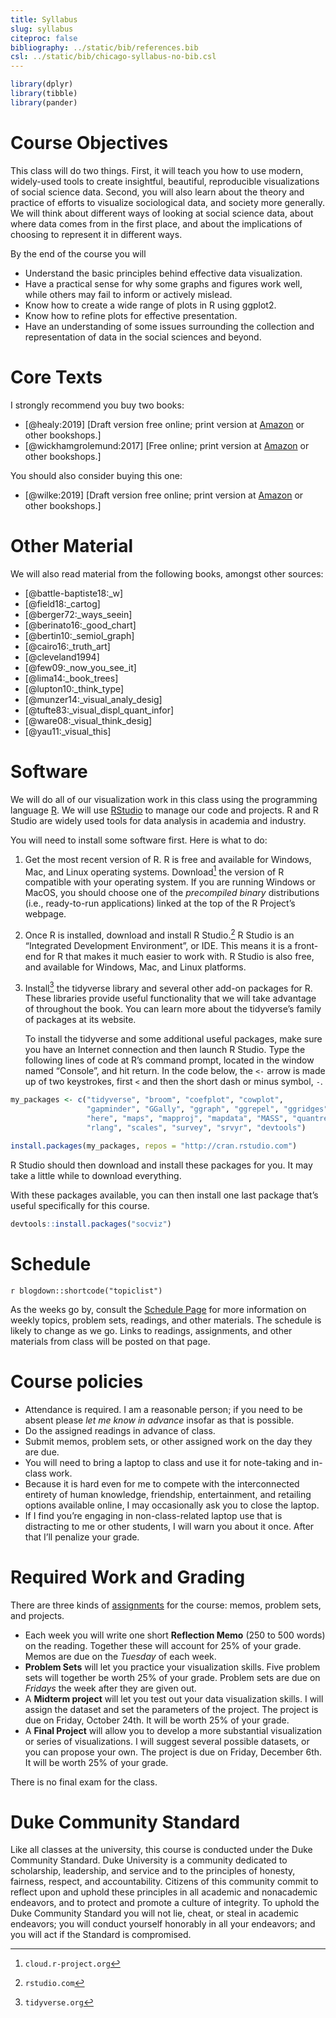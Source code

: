 ```yaml
---
title: Syllabus
slug: syllabus
citeproc: false
bibliography: ../static/bib/references.bib
csl: ../static/bib/chicago-syllabus-no-bib.csl
---
```


<!-- \bibliography{../static/bib/references.bib} So that RefTeX knows about the bibliography -->

```r
library(dplyr)
library(tibble)
library(pander)
```

[^courseinfo]: {-}
  `r blogdown::shortcode("courseinfo")`


# Course Objectives

This class will do two things. First, it will teach you how to use modern, widely-used tools to create insightful, beautiful, reproducible visualizations of social science data. Second,  you will also learn about the theory and practice of efforts to visualize sociological data, and society more generally. We will think about different ways of looking at social science data, about where data comes from in the first place, and about the implications of choosing to represent it in different ways.

By the end of the course you will

- Understand the basic principles behind effective data visualization.
- Have a practical sense for why some graphs and figures work well,
  while others may fail to inform or actively mislead.
- Know how to create a wide range of plots in R using ggplot2.
- Know how to refine plots for effective presentation.
- Have an understanding of some issues surrounding the collection and
  representation of data in the social sciences and beyond.

# Core Texts

I strongly recommend you buy two books: 

- [@healy:2019] [Draft version free online; print version at [Amazon](https://amzn.to/2vfAixM) or other bookshops.]
- [@wickhamgrolemund:2017] [Free online; print version at [Amazon](https://www.amazon.com/R-Data-Science-Hadley-Wickham/dp/1491910399/) or other bookshops.]

You should also consider buying this one:

- [@wilke:2019] [Draft version free online; print version at  [Amazon](https://www.amazon.com/Fundamentals-Data-Visualization-Informative-Compelling/dp/1492031089) or other bookshops.]


# Other Material 

We will also read material from the following books, amongst other sources:

- [@battle-baptiste18:_w]
- [@field18:_cartog]
- [@berger72:_ways_seein]
- [@berinato16:_good_chart]
- [@bertin10:_semiol_graph]
- [@cairo16:_truth_art]
- [@cleveland1994]
- [@few09:_now_you_see_it]
- [@lima14:_book_trees]
- [@lupton10:_think_type]
- [@munzer14:_visual_analy_desig]
- [@tufte83:_visual_displ_quant_infor]
- [@ware08:_visual_think_desig]
- [@yau11:_visual_this]

# Software

We will do all of our visualization work in this class using the programming language [R](https://cran.r-project.org/). We will use [RStudio](https://www.rstudio.com/) to manage our code and projects. R and R Studio are widely used tools for data analysis in academia and industry.


You will need to install some software first. Here is what to do:

1. Get the most recent version of R. R is free and available for Windows, Mac, and Linux operating systems. Download^[`cloud.r-project.org`] the version of R compatible with your operating system. If you are running Windows or MacOS, you should choose one of the *precompiled binary* distributions (i.e., ready-to-run applications) linked at the top of the R Project's webpage. 
2. Once R is installed, download and install R Studio.^[`rstudio.com`] R Studio is an "Integrated Development Environment", or IDE. This means it is a front-end for R that makes it much easier to work with. R Studio is also free, and available for Windows, Mac, and Linux platforms.
3. Install^[`tidyverse.org`] the tidyverse library and several other add-on packages for R. These libraries provide useful functionality that we will take advantage of throughout the book. You can learn more about the tidyverse's family of packages at its website.

   To install the tidyverse and some additional useful packages, make sure you have an Internet connection and then launch R Studio. Type the following lines of code at R's command prompt, located in the window named "Console", and hit return. In the code below, the `<-` arrow is made up of two keystrokes, first `<` and then the short dash or minus symbol, `-`.

```r
my_packages <- c("tidyverse", "broom", "coefplot", "cowplot",
                 "gapminder", "GGally", "ggraph", "ggrepel", "ggridges", "gridExtra",
                 "here", "maps", "mapproj", "mapdata", "MASS", "quantreg",
                 "rlang", "scales", "survey", "srvyr", "devtools")

install.packages(my_packages, repos = "http://cran.rstudio.com")
```

R Studio should then download and install these packages for you. It may take a little while to download everything.

With these packages available, you can then install one last package that's useful specifically for this course.

```r
devtools::install.packages("socviz")
```

# Schedule

`r blogdown::shortcode("topiclist")`

As the weeks go by, consult the [Schedule Page](/schedule/) for more information on weekly topics, problem sets, readings, and other materials. The schedule is likely to change as we go. Links to readings, assignments, and other materials from class will be posted on that page. 

# Course policies

- Attendance is required. I am a reasonable person; if you need to be absent please _let me know in advance_ insofar as that is possible.
- Do the assigned readings in advance of class. 
- Submit memos, problem sets, or other assigned work on the day they are due. 
- You will need to bring a laptop to class and use it for note-taking and in-class work. 
- Because it is hard even for me to compete with the interconnected entirety of human knowledge, friendship, entertainment, and retailing options available online, I may occasionally ask you to close the laptop. 
- If I find you're engaging in non-class-related laptop use that is distracting to me or other students, I will warn you about it once. After that I'll penalize your grade.


# Required Work and Grading

There are three kinds of [assignments](assignments/) for the course: memos, problem sets, and projects. 

- Each week you will write one short **Reflection Memo** (250 to 500 words) on the reading. Together these will account for 25% of your grade. Memos are due on the _Tuesday_ of each week. 
- **Problem Sets** will let you practice your visualization skills. Five problem sets will together be worth 25% of your grade. Problem sets are due on _Fridays_ the week after they are given out.
- A **Midterm project** will let you test out your data visualization skills. I will assign the dataset and set the parameters of the project. The project is due on Friday, October 24th. It will be worth 25% of your grade. 
- A **Final Project** will allow you to develop a more substantial visualization or series of visualizations. I will suggest several possible datasets, or you can propose your own. The project is due on Friday, December 6th. It will be worth 25% of your grade. 

There is no final exam for the class.


# Duke Community Standard

Like all classes at the university, this course is conducted under the Duke Community Standard. Duke University is a community dedicated to scholarship, leadership, and service and to the principles of honesty, fairness, respect, and accountability. Citizens of this community commit to reflect upon and uphold these principles in all academic and nonacademic endeavors, and to protect and promote a culture of integrity. To uphold the Duke Community Standard you will not lie, cheat, or steal in academic endeavors; you will conduct yourself honorably in all your endeavors; and you will act if the Standard is compromised.
